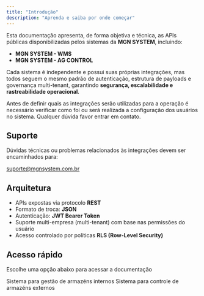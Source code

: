 ```yaml
---
title: "Introdução"
description: "Aprenda e saiba por onde começar"
---
```


Esta documentação apresenta, de forma objetiva e técnica, as APIs públicas disponibilizadas pelos sistemas da **MGN SYSTEM**, incluindo:

- **MGN SYSTEM - WMS**
- **MGN SYSTEM - AG CONTROL**

Cada sistema é independente e possui suas próprias integrações, mas todos seguem o mesmo padrão de autenticação, estrutura de payloads e governança multi-tenant, garantindo **segurança, escalabilidade e rastreabilidade operacional**.

<Note>
  Antes de definir quais as integrações serão utilizadas para a operação é necessário verificar como foi ou será realizada a configuração dos usuários no sistema. Qualquer dúvida favor entrar em contato.
</Note>

## Suporte

Dúvidas técnicas ou problemas relacionados às integrações devem ser encaminhados para:

<Icon icon="user-headset" color="#2A3A4A" /> [suporte@mgnsystem.com.br](mailto:suporte@mgnsystem.com.br)

## **Arquitetura**

- APIs expostas via protocolo **REST**
- Formato de troca: **JSON**
- Autenticação: **JWT Bearer Token**
- Suporte multi-empresa (multi-tenant) com base nas permissões do usuário
- Acesso controlado por políticas **RLS (Row-Level Security)**

## Acesso rápido

Escolhe uma opção abaixo para acessar a documentação

<Columns cols={2}>
  <Card title="WMS" icon="book" color="#2A3A4A" href="/ag-control/login">
    Sistema para gestão de armazéns internos
  </Card>
  <Card title="AG CONTROL" icon="BOOK" color="#2A3A4A" href="/essentials/navigation">
    Sistema para controle de armazéns externos
  </Card>
</Columns>